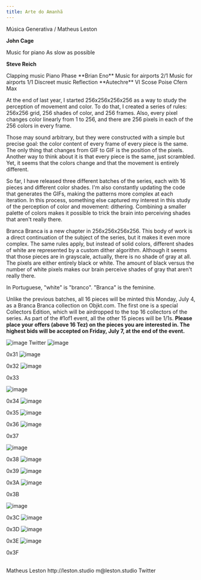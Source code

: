 ```yaml
---
title: Arte do Amanhã
---
```


<Row>
<Title>Arte do Amanhã</Title>
<Subtitle>Música Generativa / Matheus Leston</Subtitle>
</Row>

 <Row>
  <Col2>
   
   **John Cage**
   
   <Link href="https://www.youtube.com/watch?v=pat6f_1ytks&ab_channel=FonurgiaNuova">Music for piano</Link>
   
   <Link href="https://www.youtube.com/watch?v=5VOCBRhhVr4&ab_channel=Glockengiesser">As slow as possible</Link>
   
   
   **Steve Reich**
   
   <Link href="https://www.youtube.com/watch?v=liYkRarIDfo&ab_channel=LondonSinfonietta">Clapping music</Link>
   
   <Link href="https://www.youtube.com/watch?v=wNVzDGnkbDI&ab_channel=%C3%89tude">Piano Phase</Link>
   
 </Col2>
 

  <Col2>
   **Brian Eno**
   <Link href="https://www.youtube.com/watch?v=pgnZ4wylW8k&ab_channel=BrianEno-Topic">Music for airports 2/1</Link>
   <Link href="https://www.youtube.com/watch?v=LKZ3fGR2SDY&ab_channel=BrianEno-Topic">Music for airports 1/1</Link>
   <Link href="https://www.youtube.com/watch?v=tLZtnadL1s0&ab_channel=BrianEno-Topic">Discreet music</Link>
   <Link href="https://www.youtube.com/watch?v=uXBB8S4di5s&ab_channel=BrianEno-Topic">Reflection</Link>
 </Col2>
 </Row>
 <Row>
 <Col1>
  **Autechre**
  <Link href="https://www.youtube.com/watch?v=kQU0KvDrKJA&list=PL9ErEKcR8AOCIo3tSW5ceHO6EOlQhmB_-&ab_channel=AstralCircle">VI Scose Poise</Link>
  <Link href="https://www.youtube.com/watch?v=9HtLury91nk&list=PL9ErEKcR8AOCIo3tSW5ceHO6EOlQhmB_-&index=2&ab_channel=Tgriffs99">Cfern</Link>
  
  <Link href="https://cycling74.com/">Max</Link>
 </Col1>
 
 </Row>



<Row>
<Col2>

At the end of last year, I started 256x256x256x256 as a way to study the perception of movement and color. To do that, I created a series of rules: 256x256 grid, 256 shades of color, and 256 frames. Also, every pixel changes color linearly from 1 to 256, and there are 256 pixels in each of the 256 colors in every frame.

Those may sound arbitrary, but they were constructed with a simple but precise goal: the color content of every frame of every piece is the same. The only thing that changes from GIF to GIF is the position of the pixels. Another way to think about it is that every piece is the same, just scrambled. Yet, it seems that the colors change and that the movement is entirely different.

So far, I have released three different batches of the series, each with 16 pieces and different color shades. I'm also constantly updating the code that generates the GIFs, making the patterns more complex at each iteration. In this process, something else captured my interest in this study of the perception of color and movement: dithering. Combining a smaller palette of colors makes it possible to trick the brain into perceiving shades that aren't really there.
</Col2>
<Col2>

Branca Branca is a new chapter in 256x256x256x256. This body of work is a direct continuation of the subject of the series, but it makes it even more complex. The same rules apply, but instead of solid colors, different shades of white are represented by a custom dither algorithm. Although it seems that those pieces are in grayscale, actually, there is no shade of gray at all. The pixels are either entirely black or white. The amount of black versus the number of white pixels makes our brain perceive shades of gray that aren't really there.

In Portuguese, "white" is "branco". "Branca" is the feminine.
 
Unlike the previous batches, all 16 pieces will be minted this Monday, July 4, as a Branca Branca collection on Objkt.com. The first one is a special Collectors Edition, which will be airdropped to the top 16 collectors of the series. As part of the #1of1 event, all the other 15 pieces will be 1/1s. **Please place your offers (above 16 Tez) on the pieces you are interested in. The highest bids will be accepted on Friday, July 7, at the end of the event.**
</Col2>
</Row>

<Row>
<Col1>
<Image alt="image" path="/pages/brancabranca/0x30.gif" width={1024} height={1024}>

<Link href="https://twitter.com/matheusleston">Twitter</Link>
</Image>
</Col1>
<Col1>
<Image alt="image" path="/pages/brancabranca/0x31.gif" width={1024} height={1024}>

0x31
</Image>
</Col1>
<Col1>
<Image alt="image" path="/pages/brancabranca/0x32.gif" width={1024} height={1024}>

0x32
</Image>
</Col1>
<Col1>
<Image alt="image" path="/pages/brancabranca/0x33.gif" width={1024} height={1024}>

0x33
</Image>
</Col1>
</Row>


<Row>
<Col1>
<Image alt="image" path="/pages/brancabranca/0x34.gif" width={1024} height={1024}>

0x34
</Image>
</Col1>
<Col1>
<Image alt="image" path="/pages/brancabranca/0x35.gif" width={1024} height={1024}>

0x35
</Image>
</Col1>
<Col1>
<Image alt="image" path="/pages/brancabranca/0x36.gif" width={1024} height={1024}>

0x36
</Image>
</Col1>
<Col1>
<Image alt="image" path="/pages/brancabranca/0x37.gif" width={1024} height={1024}>

0x37
</Image>
</Col1>
</Row>


<Row>
<Col1>
<Image alt="image" path="/pages/brancabranca/0x38.gif" width={1024} height={1024}>

0x38
</Image>
</Col1>
<Col1>
<Image alt="image" path="/pages/brancabranca/0x39.gif" width={1024} height={1024}>

0x39
</Image>
</Col1>
<Col1>
<Image alt="image" path="/pages/brancabranca/0x3A.gif" width={1024} height={1024}>

0x3A
</Image>
</Col1>
<Col1>
<Image alt="image" path="/pages/brancabranca/0x3B.gif" width={1024} height={1024}>

0x3B
</Image>
</Col1>
</Row>


<Row>
<Col1>
<Image alt="image" path="/pages/brancabranca/0x3C.gif" width={1024} height={1024}>

0x3C
</Image>
</Col1>
<Col1>
<Image alt="image" path="/pages/brancabranca/0x3D.gif" width={1024} height={1024}>

0x3D
</Image>
</Col1>
<Col1>
<Image alt="image" path="/pages/brancabranca/0x3E.gif" width={1024} height={1024}>

0x3E
</Image>
</Col1>
<Col1>
<Image alt="image" path="/pages/brancabranca/0x3F.gif" width={1024} height={1024}>

0x3F
</Image>
</Col1>
</Row>

<Row>
 <br />
  </Row>


<Row>
<Col1>
Matheus Leston
</Col1>
<Col1>
<Link href="https://leston.studio">http://leston.studio</Link>
</Col1>
<Col1>
m@leston.studio
</Col1>
<Col1>
<Link href="https://twitter.com/matheusleston">Twitter</Link>
</Col1>
</Row>
